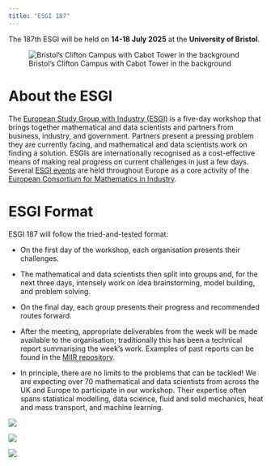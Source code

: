 ```yaml
---
title: "ESGI 187"
---
```


The 187th ESGI will be held on **14-18 July 2025** at the **University of Bristol**. 

<!-- ![Clifton Wood in Bristol](assets/img/5368_Clifton%20Wood.jpg) -->
<!-- ![Bristol's Clifton Campus](assets/img/11893_Clifton_campus.jpg) -->
![Bristol's Clifton Campus with Cabot Tower in the background](assets/img/12293_Campus%20summer%202023-00622.jpg)

# About the ESGI

The [European Study Group with Industry (ESGI)](https://ecmiindmath.org/study-groups/) is a five-day workshop that brings together mathematical and data scientists and partners from business, industry, and government.  Partners present a pressing problem they are currently facing, and mathematical and data scientists work on finding a solution. ESGIs are internationally recognised as a cost-effective means of making real progress on current challenges in just a few days.
Several [ESGI events](https://ecmiindmath.org/european-study-groups-with-industry/) are held throughout Europe as a core activity of the [European Consortium for Mathematics in Industry](https://ecmiindmath.org/).


# ESGI Format
 
ESGI 187 will follow the tried-and-tested format:

* On the first day of the workshop, each organisation presents their challenges.

* The mathematical and data scientists then split into groups and, for the next three days, intensely work on idea brainstorming, model building, and problem solving.

* On the final day, each group presents their progress and recommended routes forward. 

* After the meeting, appropriate deliverables from the week will be made available to the organisation; traditionally this has been a technical report summarising the week's work.  Examples of past reports can be found in the [MIIR repository](https://www.cambridge.org/engage/miir/public-dashboard).

 * In principle, there are no limits to the problems that can be tackled! We are expecting over 70 mathematical and data scientists from across the UK and Europe to participate in our workshop.  Their expertise often spans statistical modelling, data science, fluid and solid mechanics, heat and mass transport, and machine learning.


:::{layout-ncol=2}
![](assets/img/UoB_RGB_24.png)

![](assets/img/ke_hub.jpg)

![](assets/img/ECMI-logo.webp)
:::